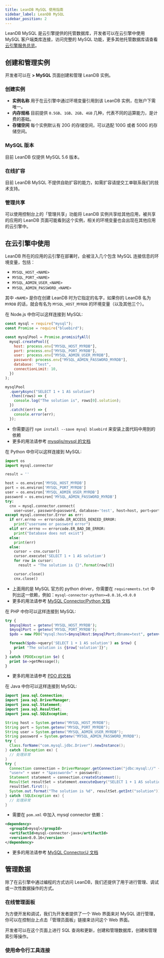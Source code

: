 ```yaml
---
title: LeanDB MySQL 使用指南
sidebar_label: LeanDB MySQL
sidebar_position: 2
---
```



LeanDB MySQL 是云引擎提供的托管数据库，开发者可以在云引擎中使用 MySQL 客户端类库连接，访问完整的 MySQL 功能，更多其他托管数据库请查看 [云引擎服务总览](/sdk/engine/overview)。

## 创建和管理实例

开发者可以在 **<PathToEngine /> > MySQL** 页面创建和管理 LeanDB 实例。

### 创建实例

<LeandbCreateInstance>

- **实例名称** 用于在云引擎中通过环境变量引用到该 LeanDB 实例，在账户下需唯一。
- **内存规格** 目前提供 `0.5GB`、`1GB`、`2GB`、`4GB` 几种，代表不同的运算能力，是计费的基础。
- **存储空间** 每个实例默认有 20G 的存储空间，可以选配 100G 或者 500G 的存储空间。

</LeandbCreateInstance>

### MySQL 版本

目前 LeanDB 仅提供 MySQL 5.6 版本。

### 在线扩容

目前 LeanDB MySQL 不提供自助扩容的能力，如需扩容请提交工单联系我们的技术支持。

### 管理共享

可以使用控制台上的「管理共享」功能将 LeanDB 实例共享给其他应用，被共享的应用的 LeanDB 页面可能看到这个实例，相关的环境变量也会出现在其他应用的云引擎中。

## 在云引擎中使用

LeanDB 所在的应用的云引擎在部署时，会被注入几个包含 MySQL 连接信息的环境变量，包括：

- `MYSQL_HOST_<NAME>`
- `MYSQL_PORT_<NAME>`
- `MYSQL_ADMIN_USER_<NAME>`
- `MYSQL_ADMIN_PASSWORD_<NAME>`

其中 `<NAME>` 是你在创建 LeanDB 时为它指定的名字，如果你的 LeanDB 名为 `MYRDB` 的话，就会有名为 `MYSQL_HOST_MYRDB` 的环境变量（以及其他三个）。

<EngineRuntimes>
<TabItem value='nodejs'>

在 Node.js 中你可以这样连接到 MySQL:

```javascript
const mysql = require("mysql");
const Promise = require("bluebird");

const mysqlPool = Promise.promisifyAll(
  mysql.createPool({
    host: process.env["MYSQL_HOST_MYRDB"],
    port: process.env["MYSQL_PORT_MYRDB"],
    user: process.env["MYSQL_ADMIN_USER_MYRDB"],
    password: process.env["MYSQL_ADMIN_PASSWORD_MYRDB"],
    database: "test",
    connectionLimit: 10,
  })
);

mysqlPool
  .queryAsync("SELECT 1 + 1 AS solution")
  .then((rows) => {
    console.log("The solution is", rows[0].solution);
  })
  .catch((err) => {
    console.error(err);
  });
```

- 你需要运行 `npm install --save mysql bluebird` 来安装上面代码中用到的依赖
- 更多的用法请参考 [mysqljs/mysql 的文档](https://github.com/mysqljs/mysql)

</TabItem>
<TabItem value='python'>

在 Python 中你可以这样连接到 MySQL:

```python
import os
import mysql.connector

result = ''

host = os.environ['MYSQL_HOST_MYRDB']
port = os.environ['MYSQL_PORT_MYRDB']
user = os.environ['MYSQL_ADMIN_USER_MYRDB']
password = os.environ['MYSQL_ADMIN_PASSWORD_MYRDB']
try:
  cnx = mysql.connector.connect(
    user=user, password=password, database='test', host=host, port=port)
except mysql.connector.Error as err:
  if err.errno == errorcode.ER_ACCESS_DENIED_ERROR:
    print("username or password error")
  elif err.errno == errorcode.ER_BAD_DB_ERROR:
    print("Database does not exist")
  else:
    print(err)
  else:
    cursor = cnx.cursor()
    cursor.execute('SELECT 1 + 1 AS solution')
    for row in cursor:
      result = "The solution is {}".format(row[0])

    cursor.close()
    cnx.close()
```

- 上面用的是 MySQL 官方的 python driver，你需要在 `requirements.txt` 中列出这一依赖，例如：`mysql-connector-python>=8.0.16,<9.0.0`
- 更多的用法请参考 [MySQL Connector/Python 文档](https://dev.mysql.com/doc/connector-python/en/)

</TabItem>
<TabItem value='php'>

在 PHP 中你可以这样连接到 MySQL:

```php
try {
  $mysqlHost = getenv('MYSQL_HOST_MYRDB');
  $mysqlPort = getenv('MYSQL_PORT_MYRDB');
  $pdo = new PDO("mysql:host=$mysqlHost:$mysqlPort;dbname=test", getenv('MYSQL_ADMIN_USER_MYRDB'), getenv('MYSQL_ADMIN_PASSWORD_MYRDB'));

  foreach($pdo->query('SELECT 1 + 1 AS solution') as $row) {
    print "The solution is {$row['solution']}";
  }
} catch (PDOException $e) {
  print $e->getMessage();
}
```

- 更多的用法请参考 [PDO 的文档](https://www.php.net/manual/zh/class.pdo.php)

</TabItem>
<TabItem value='java'>

在 Java 中你可以这样连接到 MySQL:

```java
import java.sql.Connection;
import java.sql.DriverManager;
import java.sql.Statement;
import java.sql.ResultSet;
import java.sql.SQLException;

String host = System.getenv("MYSQL_HOST_MYRDB");
String port = System.getenv("MYSQL_PORT_MYRDB");
String user = System.getenv("MYSQL_ADMIN_USER_MYRDB");
String password = System.getenv("MYSQL_ADMIN_PASSWORD_MYRDB");
try {
  Class.forName("com.mysql.jdbc.Driver").newInstance();
} catch (Exception ex) {
  // 处理异常
}
try {
  Connection connection = DriverManager.getConnection("jdbc:mysql://" + host + ":" + port + "/test?" +
  "user=" + user + "&password=" + password);
  Statement statement = connection.createStatement();
  ResultSet resultSet = statement.executeQuery("SELECT 1 + 1 AS solution");
  resultSet.first();
  System.out.format("The solution is %d", resultSet.getInt("solution"));
} catch (SQLException ex) {
  // 处理异常
}
```

- 需要在 `pom.xml` 中加入 mysql connector 依赖：

```xml
<dependency>
  <groupId>mysql</groupId>
  <artifactId>mysql-connector-java</artifactId>
  <version>8.0.16</version>
</dependency>
```

- 更多的用法请参考 [MySQL Connector/J 文档](https://dev.mysql.com/doc/connector-j/8.0/en/connector-j-usagenotes-connect-drivermanager.html)

</TabItem>
</EngineRuntimes>

## 管理数据

除了在云引擎中通过编程的方式访问 LeanDB，我们还提供了用于进行管理、调试或一次性数据操作的方式。

### 在线管理面板

为方便开发和调试，我们为开发者提供了一个 Web 界面来对 MySQL 进行管理，你可以在控制台上点击「管理员面板」链接来访问这个 Web 界面。

开发者可以在这个页面上进行 SQL 查询和更新，创建和管理数据库，创建和管理索引等操作。

### 使用命令行工具连接

<LeandbCliAccess />
